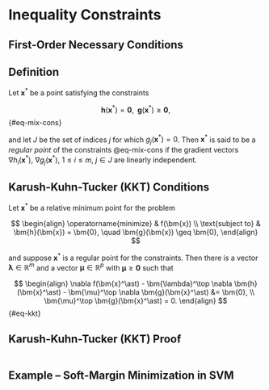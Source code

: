 # Inequality Constraints

## First-Order Necessary Conditions {.smaller}

::: {.callout-tip icon=false}
## Definition
Let $\bm{x}^\ast$ be a point satisfying the constraints 

$$ \bm{h}(\bm{x}^\ast) = \bm{0}, \;\; \bm{g}(\bm{x}^\ast) \geq \bm{0}, $$ {#eq-mix-cons} 

and let $J$ be
the set of indices $j$ for which $g_j(\bm{x}^\ast) = 0$. Then $\bm{x}^\ast$ is
said to be a _regular point_ of the constraints @eq-mix-cons if the gradient
vectors $\nabla h_i(\bm{x}^\ast)$, $\nabla g_j(\bm{x}^\ast)$, $1 \leq i \leq m$,
$j \in J$ are linearly independent.
:::


::: {.callout-tip icon=false}
## Karush-Kuhn-Tucker (KKT) Conditions
Let $\bm{x}^\ast$ be a relative minimum point for the problem 

$$
\begin{align}
\operatorname{minimize} & f(\bm{x}) \\
\text{subject to} & \bm{h}(\bm{x}) = \bm{0}, \quad \bm{g}(\bm{x}) \geq \bm{0},
\end{align}
$$

and suppose $\bm{x}^\ast$ is a regular point for the constraints. Then there is
a vector $\bm{\lambda} \in \mathbb{R}^m$ and a vector $\bm{\mu} \in
\mathbb{R}^p$ with $\bm{\mu} \geq \bm{0}$ such that 

$$
\begin{align}
\nabla f(\bm{x}^\ast) - \bm{\lambda}^\top \nabla \bm{h}(\bm{x}^\ast) -
\bm{\mu}^\top \nabla \bm{g}(\bm{x}^\ast) &= \bm{0}, \\
\bm{\mu}^\top \bm{g}(\bm{x}^\ast) = 0.
\end{align}
$$ {#eq-kkt}
:::


## Karush-Kuhn-Tucker (KKT) Proof

:::: {.columns}

::: {.column width="50%"}


:::

::: {.column width="50%"}
:::
::::

## Example &ndash; Soft-Margin Minimization in SVM
